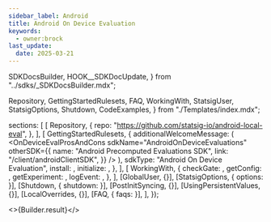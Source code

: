 ```yaml
---
sidebar_label: Android
title: Android On Device Evaluation
keywords:
  - owner:brock
last_update:
  date: 2025-03-21
---
```


  SDKDocsBuilder,
  HOOK__SDKDocUpdate,
} from "../sdks/_SDKDocsBuilder.mdx";

  Repository,
  GettingStartedRulesets,
  FAQ,
  WorkingWith,
  StatsigUser,
  StatsigOptions,
  Shutdown,
  CodeExamples,
} from "./Templates/index.mdx";




  sections: [
    [
      Repository,
      {
        repo: "https://github.com/statsig-io/android-local-eval",
      },
    ],
    [
      GettingStartedRulesets,
      {
        additionalWelcomeMessage: (
          <OnDeviceEvalProsAndCons
            sdkName="AndroidOnDeviceEvaluations"
            otherSDK={{
              name: "Android Precomputed Evaluations SDK",
              link: "/client/androidClientSDK",
            }}
          />
        ),
        sdkType: "Android On Device Evaluation",
        install: <Install />,
        initialize: <Initialize />,
      },
    ],
    [
      WorkingWith,
      {
        checkGate: <CheckGate />,
        getConfig: <GetConfig />,
        getExperiment: <GetExperiment />,
        logEvent: <LogEvent />,
      },
    ],
    [GlobalUser, {}],
    [StatsigOptions, { options: <Options /> }],
    [Shutdown, { shutdown: <ShutdownSnippet /> }],
    [PostInitSyncing, {}],
    [UsingPersistentValues, {}],
    [LocalOverrides, {}],
    [FAQ, { faqs: <MoreFAQs /> }],
  ],
});


<>{Builder.result}</>
